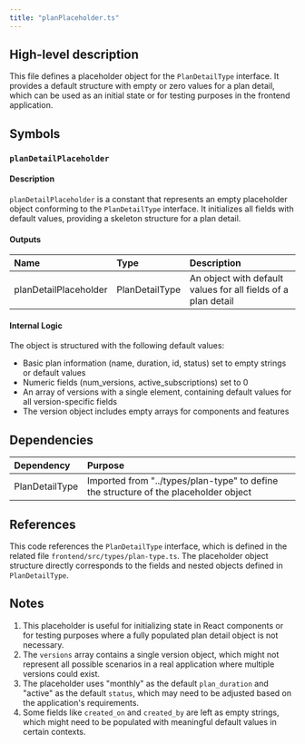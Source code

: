 ```yaml
---
title: "planPlaceholder.ts"
---
```


## High-level description
This file defines a placeholder object for the `PlanDetailType` interface. It provides a default structure with empty or zero values for a plan detail, which can be used as an initial state or for testing purposes in the frontend application.

## Symbols

### `planDetailPlaceholder`
#### Description
`planDetailPlaceholder` is a constant that represents an empty placeholder object conforming to the `PlanDetailType` interface. It initializes all fields with default values, providing a skeleton structure for a plan detail.

#### Outputs
| Name | Type | Description |
|:-----|:-----|:------------|
| planDetailPlaceholder | PlanDetailType | An object with default values for all fields of a plan detail |

#### Internal Logic
The object is structured with the following default values:
- Basic plan information (name, duration, id, status) set to empty strings or default values
- Numeric fields (num_versions, active_subscriptions) set to 0
- An array of versions with a single element, containing default values for all version-specific fields
- The version object includes empty arrays for components and features

## Dependencies
| Dependency | Purpose |
|:-----------|:--------|
| PlanDetailType | Imported from "../types/plan-type" to define the structure of the placeholder object |

## References
This code references the `PlanDetailType` interface, which is defined in the related file `frontend/src/types/plan-type.ts`. The placeholder object structure directly corresponds to the fields and nested objects defined in `PlanDetailType`.

## Notes
1. This placeholder is useful for initializing state in React components or for testing purposes where a fully populated plan detail object is not necessary.
2. The `versions` array contains a single version object, which might not represent all possible scenarios in a real application where multiple versions could exist.
3. The placeholder uses "monthly" as the default `plan_duration` and "active" as the default `status`, which may need to be adjusted based on the application's requirements.
4. Some fields like `created_on` and `created_by` are left as empty strings, which might need to be populated with meaningful default values in certain contexts.